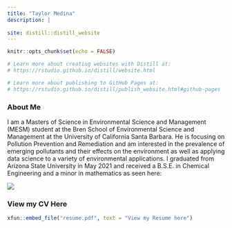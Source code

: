 ```yaml
---
title: "Taylor Medina"
description: |
 
site: distill::distill_website
---
```


```r
knitr::opts_chunk$set(echo = FALSE)

# Learn more about creating websites with Distill at:
# https://rstudio.github.io/distill/website.html

# Learn more about publishing to GitHub Pages at:
# https://rstudio.github.io/distill/publish_website.html#github-pages

```

### About Me

I am a Masters of Science in Environmental Science and Management (MESM) student at the Bren School of Environmental Science and Management at the University of California Santa Barbara. He is focusing on Pollution Prevention and Remediation and am interested in the prevalence of emerging pollutants and their effects on the environment as well as applying data science to a variety of environmental applications. I graduated from Arizona State University in May 2021 and received a B.S.E. in Chemical Engineering and a minor in mathematics as seen here:

![](grad.jpg)

### View my CV Here
```r
xfun::embed_file("resume.pdf", text = "View my Resume here")
```

